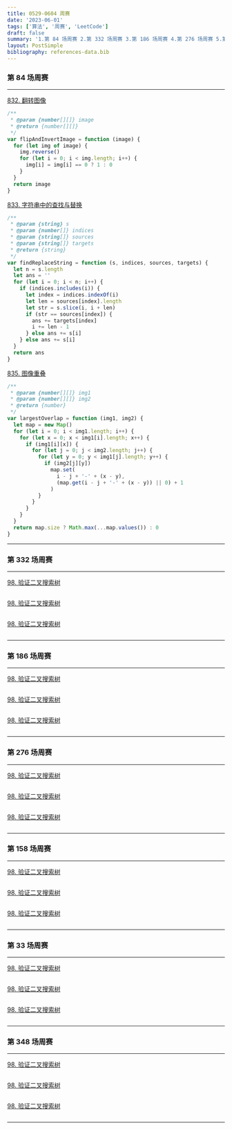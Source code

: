 ```yaml
---
title: 0529-0604 周赛
date: '2023-06-01'
tags: ['算法', '周赛', 'LeetCode']
draft: false
summary: '1.第 84 场周赛 2.第 332 场周赛 3.第 186 场周赛 4.第 276 场周赛 5.第 158 场周赛 6.第 33 场周赛 7.第 348 场周赛'
layout: PostSimple
bibliography: references-data.bib
---
```


### 第 84 场周赛

---

[832. 翻转图像](https://leetcode.cn/problems/flipping-an-image/)

```js
/**
 * @param {number[][]} image
 * @return {number[][]}
 */
var flipAndInvertImage = function (image) {
  for (let img of image) {
    img.reverse()
    for (let i = 0; i < img.length; i++) {
      img[i] = img[i] == 0 ? 1 : 0
    }
  }
  return image
}
```

[833. 字符串中的查找与替换](https://leetcode.cn/problems/find-and-replace-in-string/)

```js
/**
 * @param {string} s
 * @param {number[]} indices
 * @param {string[]} sources
 * @param {string[]} targets
 * @return {string}
 */
var findReplaceString = function (s, indices, sources, targets) {
  let n = s.length
  let ans = ''
  for (let i = 0; i < n; i++) {
    if (indices.includes(i)) {
      let index = indices.indexOf(i)
      let len = sources[index].length
      let str = s.slice(i, i + len)
      if (str == sources[index]) {
        ans += targets[index]
        i += len - 1
      } else ans += s[i]
    } else ans += s[i]
  }
  return ans
}
```

[835. 图像重叠](https://leetcode.cn/problems/image-overlap/)

```js
/**
 * @param {number[][]} img1
 * @param {number[][]} img2
 * @return {number}
 */
var largestOverlap = function (img1, img2) {
  let map = new Map()
  for (let i = 0; i < img1.length; i++) {
    for (let x = 0; x < img1[i].length; x++) {
      if (img1[i][x]) {
        for (let j = 0; j < img2.length; j++) {
          for (let y = 0; y < img1[j].length; y++) {
            if (img2[j][y])
              map.set(
                i - j + '-' + (x - y),
                (map.get(i - j + '-' + (x - y)) || 0) + 1
              )
          }
        }
      }
    }
  }
  return map.size ? Math.max(...map.values()) : 0
}
```

---

### 第 332 场周赛

---

[98. 验证二叉搜索树](https://leetcode.cn/problems/validate-binary-search-tree/)

```js

```

[98. 验证二叉搜索树](https://leetcode.cn/problems/validate-binary-search-tree/)

```js

```

[98. 验证二叉搜索树](https://leetcode.cn/problems/validate-binary-search-tree/)

```js

```

---

### 第 186 场周赛

---

[98. 验证二叉搜索树](https://leetcode.cn/problems/validate-binary-search-tree/)

```js

```

[98. 验证二叉搜索树](https://leetcode.cn/problems/validate-binary-search-tree/)

```js

```

[98. 验证二叉搜索树](https://leetcode.cn/problems/validate-binary-search-tree/)

```js

```

---

### 第 276 场周赛

---

[98. 验证二叉搜索树](https://leetcode.cn/problems/validate-binary-search-tree/)

```js

```

[98. 验证二叉搜索树](https://leetcode.cn/problems/validate-binary-search-tree/)

```js

```

[98. 验证二叉搜索树](https://leetcode.cn/problems/validate-binary-search-tree/)

```js

```

---

### 第 158 场周赛

---

[98. 验证二叉搜索树](https://leetcode.cn/problems/validate-binary-search-tree/)

```js

```

[98. 验证二叉搜索树](https://leetcode.cn/problems/validate-binary-search-tree/)

```js

```

[98. 验证二叉搜索树](https://leetcode.cn/problems/validate-binary-search-tree/)

```js

```

---

### 第 33 场周赛

---

[98. 验证二叉搜索树](https://leetcode.cn/problems/validate-binary-search-tree/)

```js

```

[98. 验证二叉搜索树](https://leetcode.cn/problems/validate-binary-search-tree/)

```js

```

[98. 验证二叉搜索树](https://leetcode.cn/problems/validate-binary-search-tree/)

```js

```

---
### 第 348 场周赛

---

[98. 验证二叉搜索树](https://leetcode.cn/problems/validate-binary-search-tree/)

```js

```

[98. 验证二叉搜索树](https://leetcode.cn/problems/validate-binary-search-tree/)

```js

```

[98. 验证二叉搜索树](https://leetcode.cn/problems/validate-binary-search-tree/)

```js

```

---
